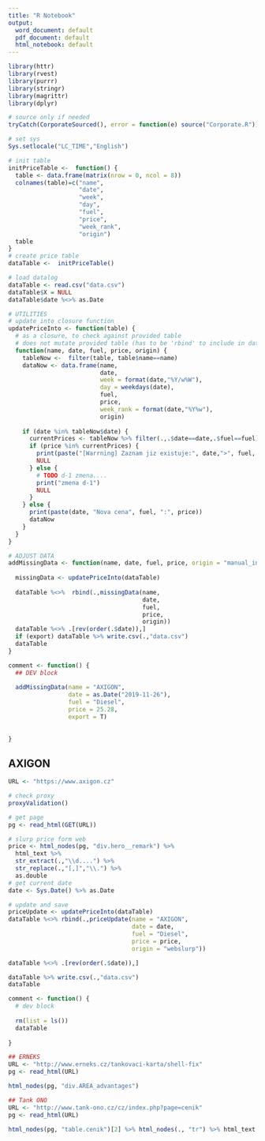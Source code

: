 ```yaml
---
title: "R Notebook"
output:
  word_document: default
  pdf_document: default
  html_notebook: default
---
```


```r
library(httr)
library(rvest)
library(purrr)
library(stringr)
library(magrittr)
library(dplyr)

# source only if needed
tryCatch(CorporateSourced(), error = function(e) source("Corporate.R"))

```

```r
# set sys
Sys.setlocale("LC_TIME","English")

# init table
initPriceTable <-  function() {
  table <- data.frame(matrix(nrow = 0, ncol = 8))
  colnames(table)=c("name",
                    "date",
                    "week",
                    "day",
                    "fuel",
                    "price",
                    "week_rank",
                    "origin")
  table
}
# create price table
dataTable <-  initPriceTable()

# load datalog
dataTable <- read.csv("data.csv")
dataTable$X = NULL
dataTable$date %<>% as.Date

# UTILITIES
# update into closure function
updatePriceInto <- function(table) {
  # as a closure, to check against provided table
  # does not mutate provided table (has to be 'rbind' to include in data)
  function(name, date, fuel, price, origin) {
    tableNow <-  filter(table, table$name==name)
    dataNow <- data.frame(name,
                          date,
                          week = format(date,"%Y/w%W"),
                          day = weekdays(date),
                          fuel,
                          price,
                          week_rank = format(date,"%Y%w"),
                          origin)
    
    if (date %in% tableNow$date) { 
      currentPrices <- tableNow %>% filter(.,.$date==date,.$fuel==fuel) %>% .$price
      if (price %in% currentPrices) {
        print(paste("[Warrning] Zaznam jiz existuje:", date,">", fuel, ":", price, "/", origin, "/"))
        NULL
      } else {
        # TODO d-1 zmena....
        print("zmena d-1")
        NULL
      }
    } else {
      print(paste(date, "Nova cena", fuel, ":", price))
      dataNow
    } 
  } 
}

# ADJUST DATA
addMissingData <- function(name, date, fuel, price, origin = "manual_input", export = F) {
  
  missingData <- updatePriceInto(dataTable)
  
  dataTable %<>%  rbind(.,missingData(name,
                                      date,
                                      fuel,
                                      price,
                                      origin))
  dataTable %<>% .[rev(order(.$date)),]
  if (export) dataTable %>% write.csv(.,"data.csv")
  dataTable
}

comment <- function() {
  ## DEV block
  
  addMissingData(name = "AXIGON",
                 date = as.Date("2019-11-26"),
                 fuel = "Diesel",
                 price = 25.28,
                 export = T)
  
  
}
```

## AXIGON
```r
URL <- "https://www.axigon.cz"

# check proxy
proxyValidation()

# get page
pg <- read_html(GET(URL))

# slurp price form web
price <- html_nodes(pg, "div.hero__remark") %>%
  html_text %>%
  str_extract(.,"\\d....") %>%
  str_replace(.,"[,]","\\.") %>% 
  as.double
# get current date
date <- Sys.Date() %>% as.Date

# update and save
priceUpdate <- updatePriceInto(dataTable)
dataTable %<>% rbind(.,priceUpdate(name = "AXIGON",
                                   date = date,
                                   fuel = "Diesel",
                                   price = price,
                                   origin = "webslurp"))

dataTable %<>% .[rev(order(.$date)),]

dataTable %>% write.csv(.,"data.csv")
dataTable


```

```r
comment <- function() {
  # dev block
  
  rm(list = ls())
  dataTable
  
}
```


```r
## ERNEKS
URL <- "http://www.erneks.cz/tankovaci-karta/shell-fix"
pg <- read_html(URL)

html_nodes(pg, "div.AREA_advantages")
```

```r
## Tank ONO
URL <- "http://www.tank-ono.cz/cz/index.php?page=cenik"
pg <- read_html(URL)

html_nodes(pg, "table.cenik")[2] %>% html_nodes(., "tr") %>% html_text %>% .[4]
```

